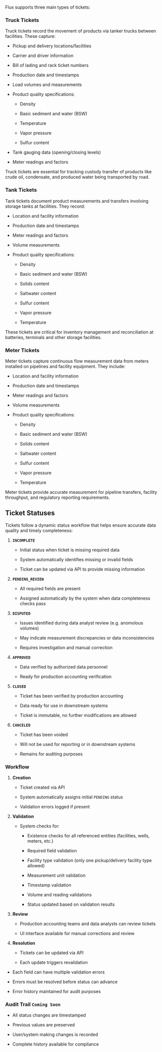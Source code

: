 Flux supports three main types of tickets:

### Truck Tickets

Truck tickets record the movement of products via tanker trucks between facilities. These capture:

* Pickup and delivery locations/facilities

* Carrier and driver information

* Bill of lading and rack ticket numbers

* Production date and timestamps

* Load volumes and measurements

* Product quality specifications:

  * Density

  * Basic sediment and water (BSW)

  * Temperature

  * Vapor pressure

  * Sulfur content

* Tank gauging data (opening/closing levels)

* Meter readings and factors

Truck tickets are essential for tracking custody transfer of products like crude oil, condensate, and produced water being transported by road.

### Tank Tickets

Tank tickets document product measurements and transfers involving storage tanks at facilities. They record:

* Location and facility information

* Production date and timestamps

* Meter readings and factors

* Volume measurements

* Product quality specifications:

  * Density

  * Basic sediment and water (BSW)

  * Solids content

  * Saltwater content

  * Sulfur content

  * Vapor pressure

  * Temperature

These tickets are critical for inventory management and reconciliation at batteries, terminals and other storage facilities.

### Meter Tickets

Meter tickets capture continuous flow measurement data from meters installed on pipelines and facility equipment. They include:

* Location and facility information

* Production date and timestamps

* Meter readings and factors

* Volume measurements

* Product quality specifications:

  * Density

  * Basic sediment and water (BSW)

  * Solids content

  * Saltwater content

  * Sulfur content

  * Vapor pressure

  * Temperature

Meter tickets provide accurate measurement for pipeline transfers, facility throughput, and regulatory reporting requirements.

## Ticket Statuses

Tickets follow a dynamic status workflow that helps ensure accurate data quality and timely completeness:

1. **`INCOMPLETE`**

   * Initial status when ticket is missing required data

   * System automatically identifies missing or invalid fields

   * Ticket can be updated via API to provide missing information

2. **`PENDING_REVIEW`**

   * All required fields are present

   * Assigned automatically by the system when data completeness checks pass

3. **`DISPUTED`**

   * Issues identified during data analyst review (e.g. anomolous volumes)

   * May indicate measurement discrepancies or data inconsistencies

   * Requires investigation and manual correction

4. **`APPROVED`**

   * Data verified by authorized data personnel

   * Ready for production accounting verification

5. **`CLOSED`**

   * Ticket has been verified by production accounting

   * Data ready for use in downstream systems

   * Ticket is immutable, no further modifications are allowed

6. **`CANCELED`**

   * Ticket has been voided

   * Will not be used for reporting or in downstream systems

   * Remains for auditing purposes

### Workflow

1. **Creation**

   * Ticket created via API

   * System automatically assigns initial `PENDING` status

   * Validation errors logged if present

2. **Validation**

   * System checks for:
   
      * Existence checks for all referenced entities (facilities, wells, meters, etc.)
      
      * Required field validation
      
      * Facility type validation (only one pickup/delivery facility type allowed)
      
      * Measurement unit validation
      
      * Timestamp validation
      
      * Volume and reading validations
  
     * Status updated based on validation results

3. **Review**

   * Production accounting teams and data analysts can review tickets

   * UI interface available for manual corrections and review

4. **Resolution**

   * Tickets can be updated via API

   * Each update triggers revalidation


* Each field can have multiple validation errors

* Errors must be resolved before status can advance

* Error history maintained for audit purposes

### Audit Trail `Coming Soon`

* All status changes are timestamped

* Previous values are preserved

* User/system making changes is recorded

* Complete history available for compliance